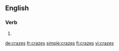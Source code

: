 ==English==

===Verb===
{{head|en|verb form}}

# {{en-third-person singular of|craze}}

[[de:crazes]]
[[fr:crazes]]
[[simple:crazes]]
[[fi:crazes]]
[[vi:crazes]]
